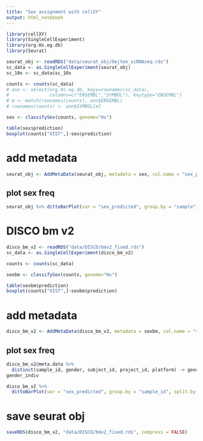 ---
title: "Sex assignment with cellXY"
output: html_notebook
---


```{r}
library(cellXY)
library(SingleCellExperiment)
library(org.Hs.eg.db)
library(Seurat)

seurat_obj <- readRDS("data/seurat_obj/Oejten_scRNAseq.rds")
sc_data <- as.SingleCellExperiment(seurat_obj)
sc_10x <- sc_data$sc_10x

counts <- counts(sc_data)
# ann <- select(org.Hs.eg.db, keys=rownames(sc_data),
#               columns=c("ENSEMBL","SYMBOL"), keytype="ENSEMBL")
# m <- match(rownames(counts), ann$ENSEMBL)
# rownames(counts) <- ann$SYMBOL[m]

sex <- classifySex(counts, genome="Hs")

table(sex$prediction)
boxplot(counts["XIST",]~sex$prediction)
```


# add metadata
```{r}
seurat_obj <- AddMetaData(seurat_obj, metadata = sex, col.name = "sex_predicted")
```
## plot sex freq
```{r}
seurat_obj %>% dittoBarPlot(var = "sex_predicted", group.by = "sample")
```


# DISCO bm v2
```{r}
disco_bm_v2 <- readRDS("data/DISCO/bmv2_fixed.rds")
sc_data <- as.SingleCellExperiment(disco_bm_v2)

counts <- counts(sc_data)

sexbm <- classifySex(counts, genome="Hs")

table(sexbm$prediction)
boxplot(counts["XIST",]~sexbm$prediction)
```

# add metadata
```{r}
disco_bm_v2 <- AddMetaData(disco_bm_v2, metadata = sexbm, col.name = "sex_predicted")
```
## plot sex freq
```{r}
disco_bm_v2@meta.data %>%
  distinct(sample_id, gender, subject_id, project_id, platform) -> gender_indiv
gender_indiv

disco_bm_v2 %>%
  dittoBarPlot(var = "sex_predicted", group.by = "sample_id", split.by = "project_id", split.adjust = list(scales = "free")) -> sex_prediction_disco_bm_v2

```


# save seurat obj
```{r}
saveRDS(disco_bm_v2, "data/DISCO/bmv2_fixed.rds", compress = FALSE)
```